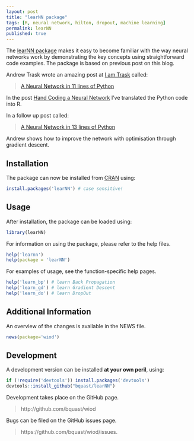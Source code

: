 ```yaml
---
layout: post
title: "learNN package"
tags: [R, neural network, hilton, dropout, machine learning]
permalink: learNN
published: true
---
```


The [learNN package ](http://cran.r-project.org/package=learNN) makes it easy to become familiar with the way neural networks work by demonstrating the key concepts using straightforward code examples.
The package is based on previous post on this blog.

Andrew Trask wrote an amazing post at [I am Trask](http://iamtrask.github.io/) called:

> [A Neural Network in 11 lines of Python](http://iamtrask.github.io/2015/07/12/basic-python-network/)

In the post [Hand Coding a Neural Network](/handcoding-neural-network) I've translated the Python code into R.

In a follow up post called:

> [A Neural Network in 13 lines of Python](http://iamtrask.github.io/2015/07/27/python-network-part2/)

Andrew shows how to improve the network with optimisation through gradient descent.


Installation
--------------
The package can now be installed from [CRAN](http://cran.r-project.org/) using:

```r
install.packages('learNN') # case sensitive!
```

Usage
---------
After installation, the package can be loaded using:

```r
library(learNN)
```

For information on using the package, please refer to the help files.

```r
help('learnn')
help(package = 'learNN')
```
    
For examples of usage, see the function-specific help pages.

```r
help('learn_bp') # learn Back Propagation
help('learn_gd') # learn Gradient Descent
help('learn_do') # learn DropOut
```


Additional Information
-----------------------
An overview of the changes is available in the NEWS file.

```r
news(package='wiod')
```


Development
-------------
A development version can be installed **at your own peril**, using:

```r
if (!require('devtools')) install.packages('devtools')
devtools::install_github("bquast/learNN")
```

Development takes place on the GitHub page.

> http://github.com/bquast/wiod

Bugs can be filed on the GitHub issues page.

> https://github.com/bquast/wiod/issues.
